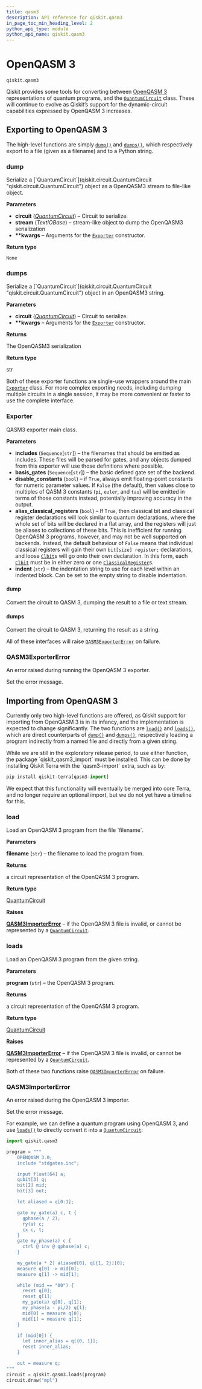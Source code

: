 ```yaml
---
title: qasm3
description: API reference for qiskit.qasm3
in_page_toc_min_heading_level: 2
python_api_type: module
python_api_name: qiskit.qasm3
---
```


<span id="module-qiskit.qasm3" />

<span id="qiskit-qasm3" />

<span id="openqasm-3-qiskit-qasm3" />

# OpenQASM 3

`qiskit.qasm3`

Qiskit provides some tools for converting between [OpenQASM 3](https://openqasm.com) representations of quantum programs, and the [`QuantumCircuit`](qiskit.circuit.QuantumCircuit "qiskit.circuit.QuantumCircuit") class. These will continue to evolve as Qiskit’s support for the dynamic-circuit capabilities expressed by OpenQASM 3 increases.

## Exporting to OpenQASM 3

The high-level functions are simply [`dump()`](#qiskit.qasm3.dump "qiskit.qasm3.dump") and [`dumps()`](#qiskit.qasm3.dumps "qiskit.qasm3.dumps"), which respectively export to a file (given as a filename) and to a Python string.

### dump

<Function id="qiskit.qasm3.dump" github="https://github.com/qiskit/qiskit/tree/stable/0.23/qiskit/qasm3/__init__.py" signature="dump(circuit, stream, **kwargs)">
  Serialize a [`QuantumCircuit`](qiskit.circuit.QuantumCircuit "qiskit.circuit.QuantumCircuit") object as a OpenQASM3 stream to file-like object.

  **Parameters**

  *   **circuit** ([*QuantumCircuit*](qiskit.circuit.QuantumCircuit "qiskit.circuit.QuantumCircuit")) – Circuit to serialize.
  *   **stream** (*TextIOBase*) – stream-like object to dump the OpenQASM3 serialization
  *   **\*\*kwargs** – Arguments for the [`Exporter`](#qiskit.qasm3.Exporter "qiskit.qasm3.Exporter") constructor.

  **Return type**

  `None`
</Function>

### dumps

<Function id="qiskit.qasm3.dumps" github="https://github.com/qiskit/qiskit/tree/stable/0.23/qiskit/qasm3/__init__.py" signature="dumps(circuit, **kwargs)">
  Serialize a [`QuantumCircuit`](qiskit.circuit.QuantumCircuit "qiskit.circuit.QuantumCircuit") object in an OpenQASM3 string.

  **Parameters**

  *   **circuit** ([*QuantumCircuit*](qiskit.circuit.QuantumCircuit "qiskit.circuit.QuantumCircuit")) – Circuit to serialize.
  *   **\*\*kwargs** – Arguments for the [`Exporter`](#qiskit.qasm3.Exporter "qiskit.qasm3.Exporter") constructor.

  **Returns**

  The OpenQASM3 serialization

  **Return type**

  str
</Function>

Both of these exporter functions are single-use wrappers around the main [`Exporter`](#qiskit.qasm3.Exporter "qiskit.qasm3.Exporter") class. For more complex exporting needs, including dumping multiple circuits in a single session, it may be more convenient or faster to use the complete interface.

### Exporter

<Class id="qiskit.qasm3.Exporter" github="https://github.com/qiskit/qiskit/tree/stable/0.23/qiskit/qasm3/exporter.py" signature="Exporter(includes=('stdgates.inc',), basis_gates=('U',), disable_constants=False, alias_classical_registers=False, indent='  ')" modifiers="class">
  QASM3 exporter main class.

  **Parameters**

  *   **includes** (`Sequence`\[`str`]) – the filenames that should be emitted as includes. These files will be parsed for gates, and any objects dumped from this exporter will use those definitions where possible.
  *   **basis\_gates** (`Sequence`\[`str`]) – the basic defined gate set of the backend.
  *   **disable\_constants** (`bool`) – if `True`, always emit floating-point constants for numeric parameter values. If `False` (the default), then values close to multiples of QASM 3 constants (`pi`, `euler`, and `tau`) will be emitted in terms of those constants instead, potentially improving accuracy in the output.
  *   **alias\_classical\_registers** (`bool`) – If `True`, then classical bit and classical register declarations will look similar to quantum declarations, where the whole set of bits will be declared in a flat array, and the registers will just be aliases to collections of these bits. This is inefficient for running OpenQASM 3 programs, however, and may not be well supported on backends. Instead, the default behaviour of `False` means that individual classical registers will gain their own `bit[size] register;` declarations, and loose [`Clbit`](qiskit.circuit.Clbit "qiskit.circuit.Clbit")s will go onto their own declaration. In this form, each [`Clbit`](qiskit.circuit.Clbit "qiskit.circuit.Clbit") must be in either zero or one [`ClassicalRegister`](qiskit.circuit.ClassicalRegister "qiskit.circuit.ClassicalRegister")s.
  *   **indent** (`str`) – the indentation string to use for each level within an indented block. Can be set to the empty string to disable indentation.

  #### dump

  <Function id="qiskit.qasm3.Exporter.dump" signature="dump(circuit, stream)">
    Convert the circuit to QASM 3, dumping the result to a file or text stream.
  </Function>

  #### dumps

  <Function id="qiskit.qasm3.Exporter.dumps" signature="dumps(circuit)">
    Convert the circuit to QASM 3, returning the result as a string.
  </Function>
</Class>

All of these interfaces will raise [`QASM3ExporterError`](#qiskit.qasm3.QASM3ExporterError "qiskit.qasm3.QASM3ExporterError") on failure.

### QASM3ExporterError

<Class id="qiskit.qasm3.QASM3ExporterError" github="https://github.com/qiskit/qiskit/tree/stable/0.23/qiskit/qasm3/exceptions.py" signature="QASM3ExporterError(*message)" modifiers="exception">
  An error raised during running the OpenQASM 3 exporter.

  Set the error message.
</Class>

## Importing from OpenQASM 3

Currently only two high-level functions are offered, as Qiskit support for importing from OpenQASM 3 is in its infancy, and the implementation is expected to change significantly. The two functions are [`load()`](#qiskit.qasm3.load "qiskit.qasm3.load") and [`loads()`](#qiskit.qasm3.loads "qiskit.qasm3.loads"), which are direct counterparts of [`dump()`](#qiskit.qasm3.dump "qiskit.qasm3.dump") and [`dumps()`](#qiskit.qasm3.dumps "qiskit.qasm3.dumps"), respectively loading a program indirectly from a named file and directly from a given string.

<Admonition title="Note" type="note">
  While we are still in the exploratory release period, to use either function, the package `qiskit_qasm3_import` must be installed. This can be done by installing Qiskit Terra with the `qasm3-import` extra, such as by:

  ```python
  pip install qiskit-terra[qasm3-import]
  ```

  We expect that this functionality will eventually be merged into core Terra, and no longer require an optional import, but we do not yet have a timeline for this.
</Admonition>

### load

<Function id="qiskit.qasm3.load" github="https://github.com/qiskit/qiskit/tree/stable/0.23/qiskit/qasm3/__init__.py" signature="load(filename)">
  Load an OpenQASM 3 program from the file `filename`.

  **Parameters**

  **filename** (`str`) – the filename to load the program from.

  **Returns**

  a circuit representation of the OpenQASM 3 program.

  **Return type**

  [QuantumCircuit](qiskit.circuit.QuantumCircuit "qiskit.circuit.QuantumCircuit")

  **Raises**

  [**QASM3ImporterError**](#qiskit.qasm3.QASM3ImporterError "qiskit.qasm3.QASM3ImporterError") – if the OpenQASM 3 file is invalid, or cannot be represented by a [`QuantumCircuit`](qiskit.circuit.QuantumCircuit "qiskit.circuit.QuantumCircuit").
</Function>

### loads

<Function id="qiskit.qasm3.loads" github="https://github.com/qiskit/qiskit/tree/stable/0.23/qiskit/qasm3/__init__.py" signature="loads(program)">
  Load an OpenQASM 3 program from the given string.

  **Parameters**

  **program** (`str`) – the OpenQASM 3 program.

  **Returns**

  a circuit representation of the OpenQASM 3 program.

  **Return type**

  [QuantumCircuit](qiskit.circuit.QuantumCircuit "qiskit.circuit.QuantumCircuit")

  **Raises**

  [**QASM3ImporterError**](#qiskit.qasm3.QASM3ImporterError "qiskit.qasm3.QASM3ImporterError") – if the OpenQASM 3 file is invalid, or cannot be represented by a [`QuantumCircuit`](qiskit.circuit.QuantumCircuit "qiskit.circuit.QuantumCircuit").
</Function>

Both of these two functions raise [`QASM3ImporterError`](#qiskit.qasm3.QASM3ImporterError "qiskit.qasm3.QASM3ImporterError") on failure.

### QASM3ImporterError

<Class id="qiskit.qasm3.QASM3ImporterError" github="https://github.com/qiskit/qiskit/tree/stable/0.23/qiskit/qasm3/exceptions.py" signature="QASM3ImporterError(*message)" modifiers="exception">
  An error raised during the OpenQASM 3 importer.

  Set the error message.
</Class>

For example, we can define a quantum program using OpenQASM 3, and use [`loads()`](#qiskit.qasm3.loads "qiskit.qasm3.loads") to directly convert it into a [`QuantumCircuit`](qiskit.circuit.QuantumCircuit "qiskit.circuit.QuantumCircuit"):

```python
import qiskit.qasm3

program = """
    OPENQASM 3.0;
    include "stdgates.inc";

    input float[64] a;
    qubit[3] q;
    bit[2] mid;
    bit[3] out;

    let aliased = q[0:1];

    gate my_gate(a) c, t {
      gphase(a / 2);
      ry(a) c;
      cx c, t;
    }
    gate my_phase(a) c {
      ctrl @ inv @ gphase(a) c;
    }

    my_gate(a * 2) aliased[0], q[{1, 2}][0];
    measure q[0] -> mid[0];
    measure q[1] -> mid[1];

    while (mid == "00") {
      reset q[0];
      reset q[1];
      my_gate(a) q[0], q[1];
      my_phase(a - pi/2) q[1];
      mid[0] = measure q[0];
      mid[1] = measure q[1];
    }

    if (mid[0]) {
      let inner_alias = q[{0, 1}];
      reset inner_alias;
    }

    out = measure q;
"""
circuit = qiskit.qasm3.loads(program)
circuit.draw("mpl")
```

